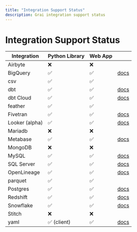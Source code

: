 ```yaml
---
title: "Integration Support Status"
description: Grai integration support status
---
```


# Integration Support Status

| Integration    | Python Library | Web App |                                   |
| -------------- | -------------- | ------- | --------------------------------- |
| Airbyte        | ❌             | ❌      |                                   |
| BigQuery       | ✅             | ✅      | [docs](/integrations/bigquery)    |
| csv            | ✅             | ✅      |                                   |
| dbt            | ✅             | ✅      | [docs](/integrations/dbt)         |
| dbt Cloud      | ✅             | ✅      | [docs](/integrations/dbt-cloud)   |
| feather        | ✅             | ✅      |                                   |
| Fivetran       | ✅             | ✅      | [docs](/integrations/fivetran)    |
| Looker (alpha) | ✅             | ✅      | [docs](/integrations/looker)      |
| Mariadb        | ❌             | ❌      |                                   |
| Metabase       | ✅             | ✅      | [docs](/integrations/metabase)    |
| MongoDB        | ❌             | ❌      |                                   |
| MySQL          | ✅             | ✅      | [docs](/integrations/mysql)       |
| SQL Server     | ✅             | ✅      | [docs](/integrations/mssql)       |
| OpenLineage    | ✅             | ✅      | [docs](/integrations/openlineage) |
| parquet        | ✅             | ✅      |                                   |
| Postgres       | ✅             | ✅      | [docs](/integrations/postgres)    |
| Redshift       | ✅             | ✅      | [docs](/integrations/redshift)    |
| Snowflake      | ✅             | ✅      | [docs](/integrations/snowflake)   |
| Stitch         | ❌             | ❌      |                                   |
| yaml           | ✅ (client)    | ✅      | [docs](/integrations/yaml)        |

